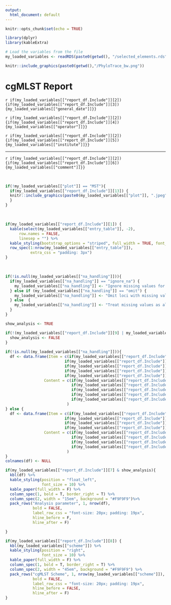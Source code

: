 ```yaml
---
output:
  html_document: default
---
```


```r
knitr::opts_chunk$set(echo = TRUE)
```

```r
library(dplyr)
library(kableExtra)
```

```r
# Load the variables from the file
my_loaded_variables <- readRDS(paste0(getwd(), "/selected_elements.rds"))
```

```{=html}
<style type="text/css">
  .figure {
    float: right;
    text-align: center;
  }
</style>
```

```r
knitr::include_graphics(paste0(getwd(),"/PhyloTrace_bw.png"))
```

# cgMLST Report

`r if(my_loaded_variables[["report_df.Include"]][2]) {if(my_loaded_variables[["report_df.Include"]][3]) {my_loaded_variables[["general_date"]]}} `

`r if(my_loaded_variables[["report_df.Include"]][2]) {if(my_loaded_variables[["report_df.Include"]][4]) {my_loaded_variables[["operator"]]}} `

`r if(my_loaded_variables[["report_df.Include"]][2]) {if(my_loaded_variables[["report_df.Include"]][5]) {my_loaded_variables[["institute"]]}} `

***

`r if(my_loaded_variables[["report_df.Include"]][2]) {if(my_loaded_variables[["report_df.Include"]][6]) {my_loaded_variables[["comment"]]}} `

\

```r
if(!my_loaded_variables[["plot"]] == "MST"){
  if(my_loaded_variables[["report_df.Include"]][13]) {
  knitr::include_graphics(paste0(my_loaded_variables[["plot"]], ".jpeg"))
  }
}

```

\

```r
if(my_loaded_variables[["report_df.Include"]][1]) {
  kable(select(my_loaded_variables[["entry_table"]], -2), 
      row.names = FALSE,
      linesep = "") %>%
  kable_styling(bootstrap_options = "striped", full_width = TRUE, font_size = 10) %>%
  row_spec(1:nrow(my_loaded_variables[["entry_table"]]),
           extra_css = "padding: 3px")
}
```

\

```r
if(!is.null(my_loaded_variables[["na_handling"]])){
  if(my_loaded_variables[["na_handling"]] == "ignore_na") {
    my_loaded_variables[["na_handling"]] <- "Ignore missing values for pairwise comparison"
  } else if (my_loaded_variables[["na_handling"]] == "omit") {
    my_loaded_variables[["na_handling"]] <- "Omit loci with missing values for all assemblies"
  } else  {
    my_loaded_variables[["na_handling"]] <- "Treat missing values as allele variant"
  }
} 

show_analysis <- TRUE

if(!(my_loaded_variables[["report_df.Include"]][9] | my_loaded_variables[["report_df.Include"]][10] | my_loaded_variables[["report_df.Include"]][11] | my_loaded_variables[["report_df.Include"]][12])) {
  show_analysis <- FALSE
}
 
if(!is.null(my_loaded_variables[["na_handling"]])){
  df <- data.frame(Item = c(if(my_loaded_variables[["report_df.Include"]][9]){"Tree construction"},
                          if(my_loaded_variables[["report_df.Include"]][10]){"Distance algorithm"},
                          if(my_loaded_variables[["report_df.Include"]][11]){"Missing value handling"},
                          if(my_loaded_variables[["report_df.Include"]][12]){"PhyloTrace version"},
                          if(my_loaded_variables[["report_df.Include"]][12]){"KMA version"}),
                 Content = c(if(my_loaded_variables[["report_df.Include"]][9]){my_loaded_variables[["tree"]]},
                             if(my_loaded_variables[["report_df.Include"]][10]){my_loaded_variables[["distance"]]},
                             if(my_loaded_variables[["report_df.Include"]][11]){my_loaded_variables[["na_handling"]]},
                             if(my_loaded_variables[["report_df.Include"]][12]){my_loaded_variables[["version"]][1]},
                             if(my_loaded_variables[["report_df.Include"]][12]){my_loaded_variables[["version"]][2]})
                           )
} else {
  df <- data.frame(Item = c(if(my_loaded_variables[["report_df.Include"]][9]){"Tree construction"},
                          if(my_loaded_variables[["report_df.Include"]][10]){"Distance algorithm"},
                          if(my_loaded_variables[["report_df.Include"]][12]){"PhyloTrace version"},
                          if(my_loaded_variables[["report_df.Include"]][12]){"KMA version"}),
                 Content = c(if(my_loaded_variables[["report_df.Include"]][9]){my_loaded_variables[["tree"]]},
                             if(my_loaded_variables[["report_df.Include"]][10]){my_loaded_variables[["distance"]]},
                             if(my_loaded_variables[["report_df.Include"]][12]){my_loaded_variables[["version"]][1]},
                             if(my_loaded_variables[["report_df.Include"]][12]){my_loaded_variables[["version"]][2]})
                           )
}
colnames(df) <- NULL

if(my_loaded_variables[["report_df.Include"]][7] & show_analysis){
  kbl(df) %>%
  kable_styling(position = "float_left",
                font_size = 10) %>%
  kable_paper(full_width = F) %>%
  column_spec(1, bold = T, border_right = T) %>%
  column_spec(2, width = "15em", background = "#F9F9F9")%>%
  pack_rows("Analysis parameter", 1, nrow(df), 
            bold = FALSE,
            label_row_css = "font-size: 20px; padding: 19px",
            hline_before = F,
            hline_after = F)

}

if(my_loaded_variables[["report_df.Include"]][8]) {
  kbl(my_loaded_variables[["scheme"]]) %>%
  kable_styling(position = "right",
                font_size = 10) %>%
  kable_paper(full_width = F) %>%
  column_spec(1, bold = T, border_right = T) %>%
  column_spec(2, width = "45em", background = "#F9F9F9") %>%
  pack_rows("cgMLST Scheme", 1, nrow(my_loaded_variables[["scheme"]]), 
            bold = FALSE,
            label_row_css = "font-size: 20px; padding: 19px",
            hline_before = FALSE,
            hline_after = F)
}

```
